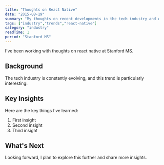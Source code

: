 ```yaml
---
title: "Thoughts on React Native"
date: "2015-08-19"
summary: "My thoughts on recent developments in the tech industry and what they mean for developers."
tags: ["industry","trends","react-native"]
category: "industry"
readTime: 1
period: "Stanford MS"
---
```


I've been working with thoughts on react native at Stanford MS.

## Background

The tech industry is constantly evolving, and this trend is particularly interesting.

## Key Insights

Here are the key things I've learned:

1. First insight
2. Second insight
3. Third insight

## What's Next

Looking forward, I plan to explore this further and share more insights.

